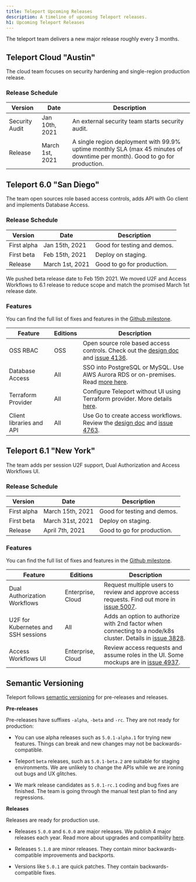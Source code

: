 ```yaml
---
title: Teleport Upcoming Releases
description: A timeline of upcoming Teleport releases.
h1: Upcoming Teleport Releases
---
```


The teleport team delivers a new major release roughly every 3 months.

## Teleport Cloud "Austin"

The cloud team focuses on security hardening and single-region production
release.

### Release Schedule

| Version              | Date              | Description
|----------------------|-------------------|---------------------------
| Security Audit       | Jan 10th, 2021    | An external security team starts security audit.
| Release              | March 1st, 2021   | A single region deployment with 99.9% uptime monthly SLA (max 45 minutes of downtime per month). Good to go for production.

## Teleport 6.0 "San Diego"

The team open sources role based access controls, adds API with Go client and implements Database Access.

### Release Schedule

| Version              | Date              | Description
|----------------------|-------------------|---------------------------
| First alpha          | Jan 15th, 2021    | Good for testing and demos.
| First beta           | Feb 15th, 2021    | Deploy on staging.
| Release              | March 1st, 2021   | Good to go for production.

<Admonition type="warning">
We pushed beta release date to Feb 15th 2021.
We moved U2F and Access Workflows to 6.1 release to reduce scope and match the promised
March 1st release date.
</Admonition>

### Features

You can find the full list of fixes and features in the
[Github milestone](https://github.com/gravitational/teleport/milestone/33).

|Feature                              | Editions          | Description
|-------------------------------------|-------------------|-----------------------------------
| OSS RBAC                            | OSS               | Open source role based access controls. Check out the [design doc](https://github.com/gravitational/teleport/blob/master/rfd/0007-rbac-oss.md) and [issue 4136](https://github.com/gravitational/teleport/issues/4136).
| Database Access                     | All               | SSO into PostgreSQL or MySQL. Use AWS Aurora RDS or on-premises. Read [more here](./database-access.mdx).
| Terraform Provider                  | All               | Configure Teleport without UI using Terraform provider. More details [here](https://github.com/gravitational/teleport-plugins/projects/3#card-49866475).
| Client libraries and API            | All               | Use Go to create access workflows. Review the [design doc](https://github.com/gravitational/teleport/pull/4746) and [issue 4763](https://github.com/gravitational/teleport/issues/4763).

## Teleport 6.1 "New York"

The team adds per session U2F support, Dual Authorization and Access Workflows UI.

### Release Schedule

| Version              | Date              | Description
|----------------------|-------------------|---------------------------
| First alpha          | March 15th, 2021  | Good for testing and demos.
| First beta           | March 31st, 2021  | Deploy on staging.
| Release              | April 7th, 2021   | Good to go for production.

### Features

You can find the full list of fixes and features in the
[Github milestone](https://github.com/gravitational/teleport/milestone/50).

|Feature                              | Editions          | Description
|-------------------------------------|-------------------|-----------------------------------
| Dual Authorization Workflows        | Enterprise, Cloud | Request multiple users to review and approve access requests. Find out more in [issue 5007](https://github.com/gravitational/teleport/issues/5007).
| U2F for Kubernetes and SSH sessions | All               | Adds an option to authorize with 2nd factor when connecting to a node/k8s cluster. Details in [issue 3828](https://github.com/gravitational/teleport/issues/3878).
| Access Workflows UI                 | Enterprise, Cloud | Review access requests and assume roles in the UI. Some mockups are in [issue 4937](https://github.com/gravitational/teleport/issues/4937).

## Semantic Versioning

Teleport follows [semantic versioning](https://semver.org/) for pre-releases and releases.

**Pre-releases**

Pre-releases have suffixes `-alpha`, `-beta` and `-rc`.
They are not ready for production:

* You can use alpha releases such as `5.0.1-alpha.1` for trying new features.
  Things can break and new changes may not be backwards-compatible.

* Teleport `beta` releases, such as `5.0.1-beta.2` are suitable for staging environments.
  We are unlikely to change the APIs while we are ironing out bugs and UX glitches.

* We mark release candidates as `5.0.1-rc.1` coding and bug fixes are finished.
  The team is going through the manual test plan to find any regressions.

**Releases**

Releases are ready for production use.

* Releases `5.0.0` and `6.0.0` are major releases. We publish 4 major releases each year.
Read more about upgrades and compatibility [here](../admin-guide.mdx#component-compatibility).

* Releases `5.1.0` are minor releases. They contain minor backwards-compatible improvements and backports.

* Versions like `5.0.1` are quick patches. They contain backwards-compatible fixes.
